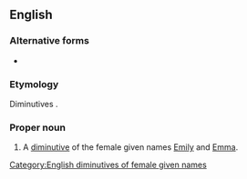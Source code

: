 ==English==

===Alternative forms===
* {{l|en|Emmy}}

===Etymology===
Diminutives {{suffix|en||ie}}.

===Proper noun===
{{en-proper noun}}

# A [[diminutive]] of the female given names [[Emily]] and [[Emma]].

[[Category:English diminutives of female given names]]